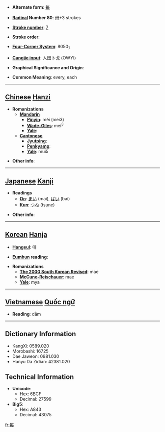 * '''Alternate form''': [[毎]]

* '''[[Wiktionary:Chinese radical index| Radical]] Number 80''': [[Wiktionary:Chinese radical index 毋|毋]]+3 strokes

* '''[[Wiktionary:Chinese total strokes index|Stroke number]]''': [[Wiktionary:Chinese total strokes index 7|7]]

* '''Stroke order''': 

* '''[[Wiktionary:Chinese four corner index|Four-Corner System]]''': 8050<sub>7</sub>

* '''[[Wiktionary:Chinese Cangjie index|Cangjie input]]''': 人田卜戈 (OWYI)

* '''Graphical Significance and Origin''': 

* '''Common Meaning''': every, each

----

== [[Chinese]] [[Hanzi]] ==

* '''Romanizations'''
** '''[[Mandarin]]'''
*** '''[[Pinyin]]''': měi (mei3)
*** '''[[Wade-Giles]]''': mei<sup>3</sup>
*** '''[[Yale]]''': 
** '''[[Cantonese]]'''
*** '''[[Jyutping]]''':
*** '''[[Penkyamp]]''': 
*** '''[[Yale]]''': mui5

* '''Other info''': 

----

== [[Japanese]] [[Kanji]] ==

* '''Readings'''
** '''[[On]]''': [[まい]] (mai), [[ばい]] (bai)
** '''[[Kun]]''': [[つね]] (tsune)

* '''Other info''':  

----

== [[Korean]] [[Hanja]] ==

* '''[[Hangeul]]''': 매

* '''[[Eumhun]] reading''': 

* '''Romanizations'''
** '''[[The 2000 South Korean Revised Romanization|The 2000 South Korean Revised]]''': mae
** '''[[McCune-Reischauer]]''': mae
** '''[[Yale]]''': mya


----

== [[Vietnamese]] [[Quốc ngữ]] ==

* '''Reading''': dằm

----

== Dictionary Information ==

* KangXi: 0589.020
* Morobashi: 16725
* Dae Jaweon: 0981.030
* Hanyu Da Zidian: 42381.020

== Technical Information ==

* '''Unicode''':
** Hex: 6BCF
** Decimal: 27599
* '''Big5''':
** Hex: A843
** Decimal: 43075

[[fr:每]]